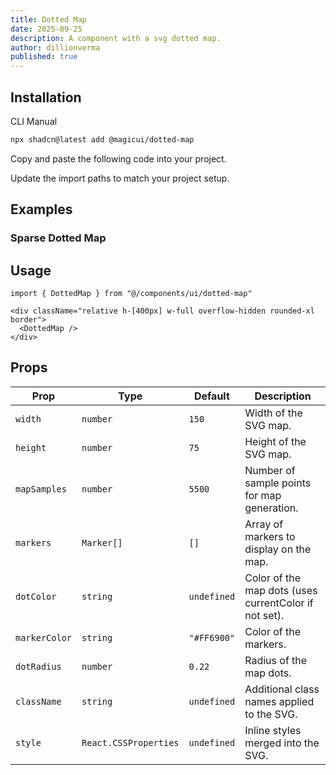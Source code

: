 ```yaml
---
title: Dotted Map
date: 2025-09-25
description: A component with a svg dotted map.
author: dillionverma
published: true
---
```


<ComponentPreview name="dotted-map-demo" />

## Installation

<Tabs defaultValue="cli">

<TabsList>
  <TabsTrigger value="cli">CLI</TabsTrigger>
  <TabsTrigger value="manual">Manual</TabsTrigger>
</TabsList>
<TabsContent value="cli">

```bash
npx shadcn@latest add @magicui/dotted-map
```

</TabsContent>

<TabsContent value="manual">

<Steps>

<Step>Copy and paste the following code into your project.</Step>

<ComponentSource name="dotted-map" />

<Step>Update the import paths to match your project setup.</Step>

</Steps>

</TabsContent>

</Tabs>

## Examples

### Sparse Dotted Map

<ComponentPreview name="dotted-map-demo-2" />

## Usage

```tsx showLineNumbers
import { DottedMap } from "@/components/ui/dotted-map"
```

```tsx showLineNumbers
<div className="relative h-[400px] w-full overflow-hidden rounded-xl border">
  <DottedMap />
</div>
```

## Props

| Prop          | Type                  | Default     | Description                                           |
| ------------- | --------------------- | ----------- | ----------------------------------------------------- |
| `width`       | `number`              | `150`       | Width of the SVG map.                                 |
| `height`      | `number`              | `75`        | Height of the SVG map.                                |
| `mapSamples`  | `number`              | `5500`      | Number of sample points for map generation.           |
| `markers`     | `Marker[]`            | `[]`        | Array of markers to display on the map.               |
| `dotColor`    | `string`              | `undefined` | Color of the map dots (uses currentColor if not set). |
| `markerColor` | `string`              | `"#FF6900"` | Color of the markers.                                 |
| `dotRadius`   | `number`              | `0.22`      | Radius of the map dots.                               |
| `className`   | `string`              | `undefined` | Additional class names applied to the SVG.            |
| `style`       | `React.CSSProperties` | `undefined` | Inline styles merged into the SVG.                    |
